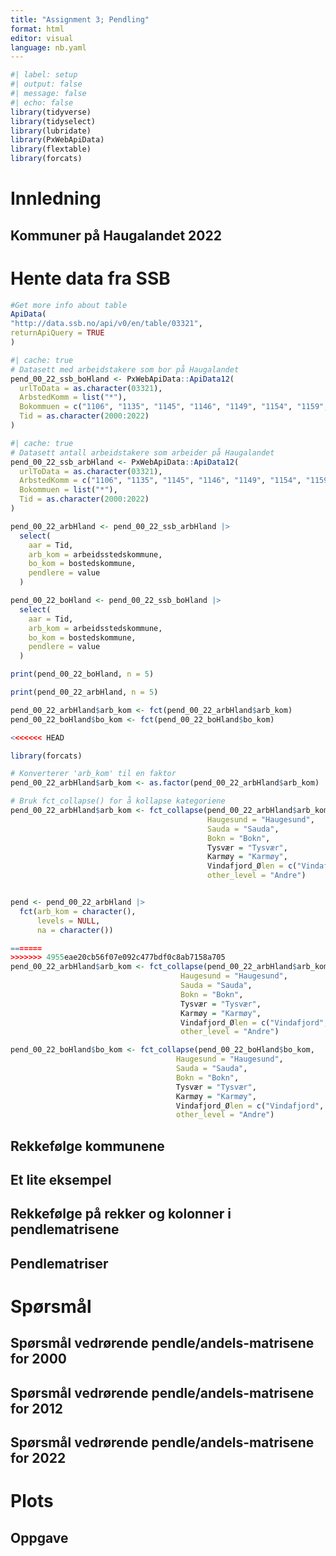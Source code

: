 ```yaml
---
title: "Assignment 3; Pendling"
format: html
editor: visual
language: nb.yaml
---
```


```r
#| label: setup
#| output: false
#| message: false
#| echo: false
library(tidyverse)
library(tidyselect)
library(lubridate)
library(PxWebApiData)
library(flextable)
library(forcats)
```

# Innledning

## Kommuner på Haugalandet 2022

# Hente data fra SSB

```r
#Get more info about table
ApiData(
"http://data.ssb.no/api/v0/en/table/03321",
returnApiQuery = TRUE
) 
```

```r
#| cache: true
# Datasett med arbeidstakere som bor på Haugalandet
pend_00_22_ssb_boHland <- PxWebApiData::ApiData12(
  urlToData = as.character(03321),
  ArbstedKomm = list("*"),
  Bokommuen = c("1106", "1135", "1145", "1146", "1149", "1154", "1159", "1160", "4611", "4612", "1211", "1216"),
  Tid = as.character(2000:2022)
)
```

```r
#| cache: true
# Datasett antall arbeidstakere som arbeider på Haugalandet
pend_00_22_ssb_arbHland <- PxWebApiData::ApiData12(
  urlToData = as.character(03321),
  ArbstedKomm = c("1106", "1135", "1145", "1146", "1149", "1154", "1159", "1160", "4611", "4612", "1211", "1216"),
  Bokommuen = list("*"),
  Tid = as.character(2000:2022)
)
```

```r
pend_00_22_arbHland <- pend_00_22_ssb_arbHland |> 
  select(
    aar = Tid,
    arb_kom = arbeidsstedskommune,
    bo_kom = bostedskommune,
    pendlere = value
  )
```

```r
pend_00_22_boHland <- pend_00_22_ssb_boHland |> 
  select(
    aar = Tid,
    arb_kom = arbeidsstedskommune,
    bo_kom = bostedskommune,
    pendlere = value
  )
```

```r
print(pend_00_22_boHland, n = 5)
```

```r
print(pend_00_22_arbHland, n = 5)
```

```r
pend_00_22_arbHland$arb_kom <- fct(pend_00_22_arbHland$arb_kom)
pend_00_22_boHland$bo_kom <- fct(pend_00_22_boHland$bo_kom)

<<<<<<< HEAD

library(forcats)

# Konverterer 'arb_kom' til en faktor
pend_00_22_arbHland$arb_kom <- as.factor(pend_00_22_arbHland$arb_kom)

# Bruk fct_collapse() for å kollapse kategoriene
pend_00_22_arbHland$arb_kom <- fct_collapse(pend_00_22_arbHland$arb_kom, 
                                            Haugesund = "Haugesund",
                                            Sauda = "Sauda",
                                            Bokn = "Bokn",
                                            Tysvær = "Tysvær",
                                            Karmøy = "Karmøy",
                                            Vindafjord_Ølen = c("Vindafjord", "Ølen"),
                                            other_level = "Andre")


pend <- pend_00_22_arbHland |> 
  fct(arb_kom = character(),
      levels = NULL,
      na = character())
```

```r
=======
>>>>>>> 4955eae20cb56f07e092c477bdf0c8ab7158a705
pend_00_22_arbHland$arb_kom <- fct_collapse(pend_00_22_arbHland$arb_kom, 
                                      Haugesund = "Haugesund",
                                      Sauda = "Sauda",
                                      Bokn = "Bokn",
                                      Tysvær = "Tysvær",
                                      Karmøy = "Karmøy",
                                      Vindafjord_Ølen = c("Vindafjord", "Vindafjord (1965-2005)", "Ølen (2002-2005)"),
                                      other_level = "Andre")

pend_00_22_boHland$bo_kom <- fct_collapse(pend_00_22_boHland$bo_kom, 
                                     Haugesund = "Haugesund",
                                     Sauda = "Sauda",
                                     Bokn = "Bokn",
                                     Tysvær = "Tysvær",
                                     Karmøy = "Karmøy",
                                     Vindafjord_Ølen = c("Vindafjord", "Vindafjord (1965-2005)", "Ølen (2002-2005)"),
                                     other_level = "Andre")

```

## Rekkefølge kommunene

## Et lite eksempel

## Rekkefølge på rekker og kolonner i pendlematrisene

## Pendlematriser

# Spørsmål

## Spørsmål vedrørende pendle/andels-matrisene for 2000

## Spørsmål vedrørende pendle/andels-matrisene for 2012

## Spørsmål vedrørende pendle/andels-matrisene for 2022

# Plots

## Oppgave
